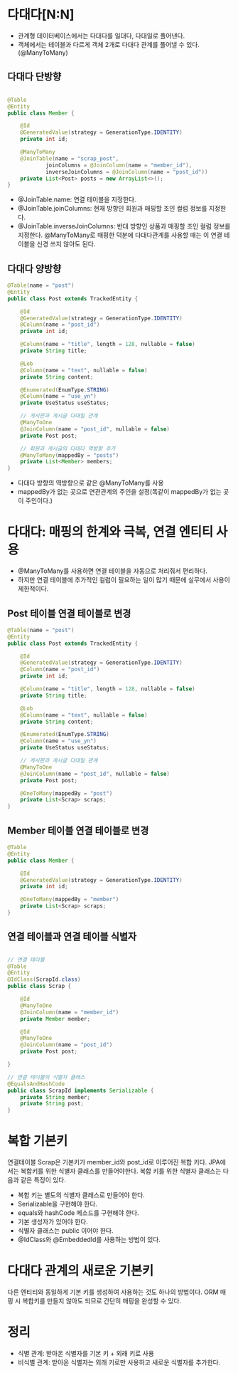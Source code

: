 # 다대다[N:N]
- 관계형 데이터베이스에서는 다대다를 일대다, 다대일로 풀어낸다.
- 객체에서는 테이블과 다르게 객체 2개로 다대다 관계를 풀어낼 수 있다.(@ManyToMany)

## 다대다 단방향
``` java

@Table
@Entity
public class Member {

    @Id
    @GeneratedValue(strategy = GenerationType.IDENTITY)
    private int id;

    @ManyToMany
    @JoinTable(name = "scrap_post",
            joinColumns = @JoinColumn(name = "member_id"),
            inverseJoinColumns = @JoinColumn(name = "post_id"))
    private List<Post> posts = new ArrayList<>();
}

```
- @JoinTable.name: 연결 테이블을 지정한다.
- @JoinTable.joinColumns: 현재 방향인 회원과 매핑할 조인 컬럼 정보를 지정한다.
- @JoinTable.inverseJoinColumns: 반대 방향인 상품과 매핑할 조인 컬럼 정보를 지정한다.
@ManyToMany로 매핑한 덕분에 다대다관계를 사용할 때는 이 연결 테이블을 신경 쓰지 않아도 된다.

## 다대다 양방향
```java
@Table(name = "post")
@Entity
public class Post extends TrackedEntity {

    @Id
    @GeneratedValue(strategy = GenerationType.IDENTITY)
    @Column(name = "post_id")
    private int id;

    @Column(name = "title", length = 128, nullable = false)
    private String title;

    @Lob
    @Column(name = "text", nullable = false)
    private String content;

    @Enumerated(EnumType.STRING)
    @Column(name = "use_yn")
    private UseStatus useStatus;

    // 게시판과 게시글 다대일 관계
    @ManyToOne
    @JoinColumn(name = "post_id", nullable = false)
    private Post post;

    // 회원과 게시글의 다대다 역방향 추가
    @ManyToMany(mappedBy = "posts")
    private List<Member> members;
}
```
- 다대다 방향의 역방향으로 같은 @ManyToMany를 사용
- mappedBy가 없는 곳으로 연관관계의 주인을 설정(똑같이 mappedBy가 없는 곳이 주인이다.)

# 다대다: 매핑의 한계와 극복, 연결 엔티티 사용
- @ManyToMany를 사용하면 연결 테이블을 자동으로 처리줘서 편리하다.
- 하지만 연결 테이블에 추가적인 컬럼이 필요하는 일이 많기 때문에 실무에서 사용이 제한적이다.

## Post 테이블 연결 테이블로 변경
```java
@Table(name = "post")
@Entity
public class Post extends TrackedEntity {

    @Id
    @GeneratedValue(strategy = GenerationType.IDENTITY)
    @Column(name = "post_id")
    private int id;

    @Column(name = "title", length = 128, nullable = false)
    private String title;

    @Lob
    @Column(name = "text", nullable = false)
    private String content;

    @Enumerated(EnumType.STRING)
    @Column(name = "use_yn")
    private UseStatus useStatus;

    // 게시판과 게시글 다대일 관계
    @ManyToOne
    @JoinColumn(name = "post_id", nullable = false)
    private Post post;

    @OneToMany(mappedBy = "post")
    private List<Scrap> scraps;
}
```
## Member 테이블 연결 테이블로 변경
```java
@Table
@Entity
public class Member {

    @Id
    @GeneratedValue(strategy = GenerationType.IDENTITY)
    private int id;

    @OneToMany(mappedBy = "member")
    private List<Scrap> scraps;
}
```

## 연결 테이블과 연결 테이블 식별자
```java

// 연결 테이블
@Table
@Entity
@IdClass(ScrapId.class)
public class Scrap {

    @Id
    @ManyToOne
    @JoinColumn(name = "member_id")
    private Member member;

    @Id
    @ManyToOne
    @JoinColumn(name = "post_id")
    private Post post;

}

// 연결 테이블의 식별자 클래스
@EqualsAndHashCode
public class ScrapId implements Serializable {
    private String member;
    private String post;
}
```

# 복합 기본키
연결테이블 Scrap은 기본키가 member_id와 post_id로 이루어진 복합 키다. JPA에서는 복합키를 위한 식별자 클래스를 만들어야한다.
복합 키를 위한 식별자 클래스는 다음과 같은 특징이 있다.
- 복합 키는 별도의 식별자 클래스로 만들어야 한다.
- Serializable을 구현해야 한다.
- equals와 hashCode 메소드를 구현해야 한다.
- 기본 생성자가 있어야 한다.
- 식별자 클래스는 public 이어야 한다.
- @IdClass와 @EmbeddedId를 사용하는 방법이 있다.

# 다대다 관계의 새로운 기본키
다른 엔티티와 동일하게 기본 키를 생성하여 사용하는 것도 하나의 방법이다. ORM 매핑 시 복합키를 만들지 않아도 되므로 간단히 매핑을 완성할 수 있다.

# 정리
- 식별 관계: 받아온 식별자를 기본 키 + 외래 키로 사용
- 비식별 관계: 받아온 식별자는 외래 키로만 사용하고 새로운 식별자를 추가한다.